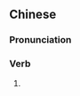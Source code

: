 ==Chinese==
{{zh-forms}}

===Pronunciation===
{{zh-pron
|m=zhàotáo
|cat=v
}}

===Verb===
{{zh-verb}}

# {{lb|zh|chiefly|Taiwan}} {{zh-short|肇事逃逸|to commit a [[hit and run]]}}